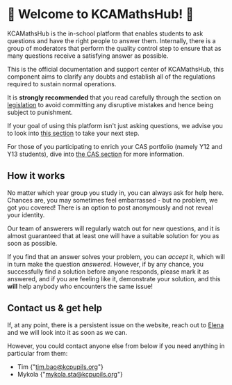 # :confetti_ball: Welcome to KCAMathsHub! :confetti_ball:

KCAMathsHub is the in-school platform that enables students to ask questions and have the right people to answer them. Internally, there is a group of moderators that perform the quality control step to ensure that as many questions receive a satisfying answer as possible.

This is the official documentation and support center of KCAMathsHub, this component aims to clarify any doubts and establish all of the regulations required to sustain normal operations.

It is **strongly recommended** that you read carefully through the section on [legislation](/docs/guide/legislation) to avoid committing any disruptive mistakes and hence being subject to punishment.

If your goal of using this platform isn't just asking questions, we advise you to look into [this section](/docs/guide/your-role) to take your next step.

For those of you participating to enrich your CAS portfolio (namely Y12 and Y13 students), dive into [the CAS section](/docs/guide/CAS) for more information.

## How it works

No matter which year group you study in, you can always ask for help here. Chances are, you may sometimes feel embarrassed - but no problem, we got you covered! There is an option to post anonymously and not reveal your identity.

Our team of answerers will regularly watch out for new questions, and it is almost guaranteed that at least one will have a suitable solution for you as soon as possible.

If you find that an answer solves your problem, you can _accept_ it, which will in turn make the question _answered_. However, if by any chance, you successfully find a solution before anyone responds, please mark it as answered, and if you are feeling like it, demonstrate your solution, and this **will** help anybody who encounters the same issue!

## Contact us & get help

If, at any point, there is a persistent issue on the website, reach out to [Elena](mailto:elena.zhu@kcpupils.org) and we will look into it as soon as we can.

However, you could contact anyone else from below if you need anything in particular from them:

- Tim {"<tim.bao@kcpupils.org>"}
- Mykola {"<mykola.sta@kcpupils.org>"}
